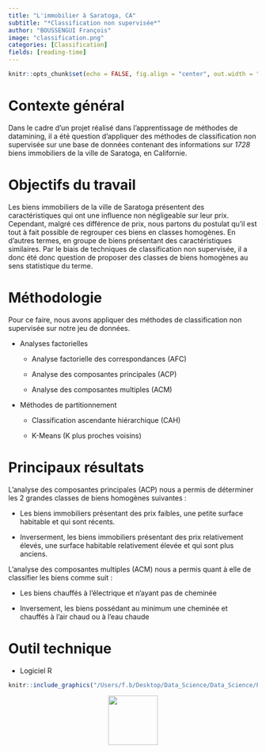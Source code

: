 ```yaml
---
title: "L'immobilier à Saratoga, CA"
subtitle: "*Classification non supervisée*"
author: "BOUSSENGUI François"
image: "classification.png"
categories: [Classification]
fields: [reading-time]
---
```


```r
knitr::opts_chunk$set(echo = FALSE, fig.align = "center", out.width = "100%")
```

# Contexte général  

Dans le cadre d'un projet réalisé dans l'apprentissage de méthodes de datamining, il a été question d'appliquer des méthodes de classification non supervisée sur une base de données contenant des informations sur *1728* biens immobiliers de la ville de Saratoga, en Californie.

# Objectifs du travail

Les biens immobiliers de la ville de Saratoga présentent des caractéristiques qui ont une influence non négligeable sur leur prix. Cependant, malgré ces différence de prix, nous partons du postulat qu'il est tout à fait possible de regrouper ces biens en classes homogènes. En d'autres termes, en groupe de biens présentant des caractéristiques similaires. Par le biais de techniques de classification non supervisée, il a donc été donc question de proposer des classes de biens homogènes au sens statistique du terme.

# Méthodologie

Pour ce faire, nous avons appliquer des méthodes de classification non supervisée sur notre jeu de données.

-   Analyses factorielles

    -   Analyse factorielle des correspondances (AFC)

    -   Analyse des composantes principales (ACP)

    -   Analyse des composantes multiples (ACM)

-   Méthodes de partitionnement

    -   Classification ascendante hiérarchique (CAH)

    -   K-Means (K plus proches voisins)

# Principaux résultats

L'analyse des composantes principales (ACP) nous a permis de déterminer les 2 grandes classes de biens homogènes suivantes :

-   Les biens immobiliers présentant des prix faibles, une petite surface habitable et qui sont récents.

-   Inverserment, les biens immobiliers présentant des prix relativement élevés, une surface habitable relativement élevée et qui sont plus anciens.

L'analyse des composantes multiples (ACM) nous a permis quant à elle de classifier les biens comme suit :

-   Les biens chauffés à l'électrique et n'ayant pas de cheminée

-   Inversement, les biens possédant au minimum une cheminée et chauffés à l'air chaud ou à l'eau chaude

# Outil technique 

- Logiciel R 

```r
knitr::include_graphics("/Users/f.b/Desktop/Data_Science/Data_Science/Personal_portfolio/Personal_portfolio/posts/second/Application d'algorithmes de classification non supervisée sur les bien immobiliers de Saratoga, Californie.pdf")
```

::: {style="text-align:center;"}
[<img src="down.png" width="100"/>](https://drive.google.com/file/d/1jjlFMDcByaBqEMHDY7o6BApwaPJE7SG-/view?usp=sharing)
:::


